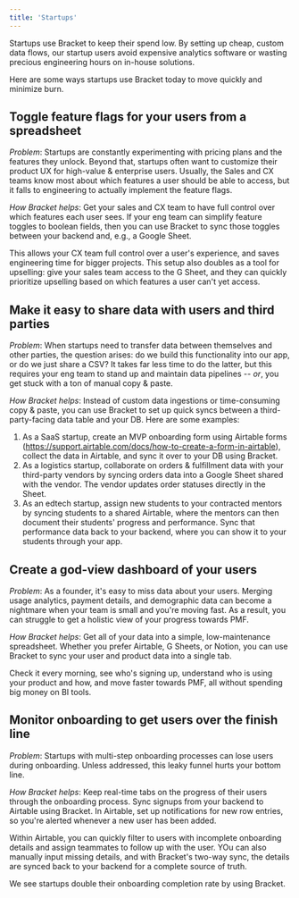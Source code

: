```yaml
---
title: 'Startups'
---
```


Startups use Bracket to keep their spend low. By setting up cheap, custom data flows, our startup users avoid expensive analytics software or wasting precious engineering hours on in-house solutions. 

Here are some ways startups use Bracket today to move quickly and minimize burn. 

## Toggle feature flags for your users from a spreadsheet

_Problem_: Startups are constantly experimenting with pricing plans and the features they unlock. Beyond that, startups often want to customize their product UX for high-value & enterprise users. Usually, the Sales and CX teams know most about which features a user should be able to access, but it falls to engineering to actually implement the feature flags.

_How Bracket helps_: Get your sales and CX team to have full control over which features each user sees. If your eng team can simplify feature toggles to boolean fields, then you can use Bracket to sync those toggles between your backend and, e.g., a Google Sheet. 

This allows your CX team full control over a user's experience, and saves engineering time for bigger projects. This setup also doubles as a tool for upselling: give your sales team access to the G Sheet, and they can quickly prioritize upselling based on which features a user can't yet access. 

## Make it easy to share data with users and third parties

_Problem_: When startups need to transfer data between themselves and other parties, the question arises: do we build this functionality into our app, or do we just share a CSV? It takes far less time to do the latter, but this requires your eng team to stand up and maintain data pipelines -- _or_, you get stuck with a ton of manual copy & paste.

_How Bracket helps_: Instead of custom data ingestions or time-consuming copy & paste, you can use Bracket to set up quick syncs between a third-party-facing data table and your DB. Here are some examples:

1. As a SaaS startup, create an MVP onboarding form using Airtable forms (https://support.airtable.com/docs/how-to-create-a-form-in-airtable), collect the data in Airtable, and sync it over to your DB using Bracket.
2. As a logistics startup, collaborate on orders & fulfillment data with your third-party vendors by syncing orders data into a Google Sheet shared with the vendor. The vendor updates order statuses directly in the Sheet.
3. As an edtech startup, assign new students to your contracted mentors by syncing students to a shared Airtable, where the mentors can then document their students' progress and performance. Sync that performance data back to your backend, where you can show it to your students through your app.

## Create a god-view dashboard of your users

_Problem_: As a founder, it's easy to miss data about your users. Merging usage analytics, payment details, and demographic data can become a nightmare when your team is small and you're moving fast. As a result, you can struggle to get a holistic view of your progress towards PMF.

_How Bracket helps_: Get all of your data into a simple, low-maintenance spreadsheet. Whether you prefer Airtable, G Sheets, or Notion, you can use Bracket to sync your user and product data into a single tab. 

Check it every morning, see who's signing up, understand who is using your product and how, and move faster towards PMF, all without spending big money on BI tools.

## Monitor onboarding to get users over the finish line

_Problem_: Startups with multi-step onboarding processes can lose users during onboarding. Unless addressed, this leaky funnel hurts your bottom line.

_How Bracket helps_: Keep real-time tabs on the progress of their users through the onboarding process. Sync signups from your backend to Airtable using Bracket. In Airtable, set up notifications for new row entries, so you're alerted whenever a new user has been added. 

Within Airtable, you can quickly filter to users with incomplete onboarding details and assign teammates to follow up with the user. YOu can also manually input missing details, and with Bracket's two-way sync, the details are synced back to your backend for a complete source of truth. 

We see startups double their onboarding completion rate by using Bracket.